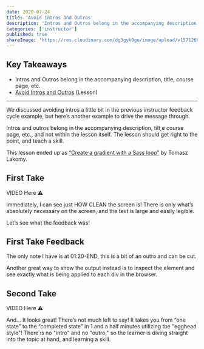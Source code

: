 ```yaml
---
date: 2020-07-24
title: 'Avoid Intros and Outros'
description: 'Intros and Outros belong in the accompanying description, title, course page, etc.'
categories: ['instructor']
published: true
shareImage: 'https://res.cloudinary.com/dg3gyk0gu/image/upload/v1571260698/og-image-assets/share_image_getting_started.png'
---
```



## Key Takeaways

- Intros and Outros belong in the accompanying description, title, course page, etc.
- [Avoid Intros and Outros](https://egghead.io/lessons/tools-avoid-intros-and-outros) (Lesson)

---

We discussed avoiding intros a little bit in the previous instructor feedback cycle example, but here’s another example to drive the message through. 

Intros and outros belong in the accompanying description, tilt,e course page, etc., and not within the lesson itself. The lesson should get right to the point, and teach a skill.

This lesson ended up as [“Create a gradient with a Sass loop”](https://egghead.io/lessons/scss-create-a-gradient-with-a-sass-loop) by Tomasz Lakomy.

## First Take

VIDEO Here ⚠️

Immediately, I can see just HOW CLEAN the screen is! There is only what’s absolutely necessary on the screen, and the text is large and easily legible.

Let’s see what the feedback was!

## First Take Feedback

The only note I have is at 01:20-END, this is a bit of an outro and can be cut.

Another great way to show the output instead is to inspect the element and see exactly what is being applied to each div in the browser.

## Second Take

VIDEO Here ⚠️

And… It looks great! There’s not much left to say! It takes you from “one state” to the “completed state” in 1 and a half minutes utilizing the "egghead style"! There is no "intro" and no "outro," so the learner is diving straight into the topic at hand, and learning a skill.